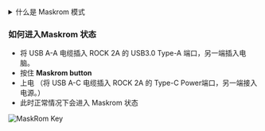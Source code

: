<details>
  <summary>什么是 Maskrom 模式</summary>

Maskrom模式，也称为Loader模式，是一种特殊的启动模式，一般用于恢复或维修有问题的设备。这种模式允许用户直接与设备的硬件进行交互，而不需要经过操作系统。在Maskrom模式下，用户可以通过电脑或其他设备与设备进行通信，并执行一系列命令来解决设备的问题。

    # MacOS 端:

    执行 lsusb 后的结果
    Output:Bus 000 Device 004: ID 2207:350b Fuzhou Rockchip Electronics Co., Ltd. Composite Device

    # Linux 端:

    执行 lsusb 后的结果
    Output:Bus 001 Device 030: ID 2207:350b Fuzhou Rockchip Electronics Company

    # Windows 端:

    打开 RKDevTool，就会看到设备处于 Found One MASKROM Device（找到一个 MASKROM 设备）状态。

</details>

### 如何进入Maskrom 状态

- 将 USB A-A 电缆插入 ROCK 2A 的 USB3.0 Type-A 端口，另一端插入电脑。
- 按住 **Maskrom button**
- 上电 （将 USB A-C 电缆插入 ROCK 2A 的 Type-C Power端口，另一端接入电源。）
- 此时正常情况下会进入 Maskrom 状态

![MaskRom Key](/img/rock2a/rock-2a-hardware-overview.webp)
